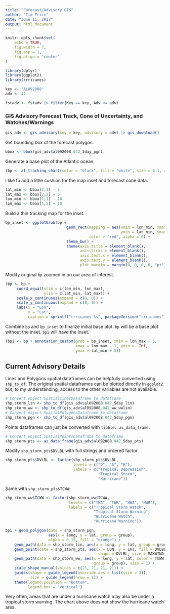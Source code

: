 ```yaml
---
title: "Forecast/Advisory GIS"
author: "Tim Trice"
date: "June 11, 2017"
output: html_document
---
```


```r
knitr::opts_chunk$set(
    echo = TRUE, 
    fig.width = 7, 
    fig.asp = 1, 
    fig.align = "center"
)
```

```r
library(dplyr)
library(ggplot2)
library(rrricanes)

```

```r
key <- "AL092008"
adv <- 42
```

```r
fstadv <- fstadv |> filter(Key == key, Adv <= adv)
```

### GIS Advisory Forecast Track, Cone of Uncertainty, and Watches/Warnings

```r
gis_adv <- gis_advisory(key = key, advisory = adv) |> gis_download()
```

Get bounding box of the forecast polygon.

```r
bbox <- bbox(gis_adv$al092008.042_5day_pgn)
```

Generate a base plot of the Atlantic ocean.

```r
(bp <- al_tracking_chart(color = "black", fill = "white", size = 0.1, res = 50))
```

I like to add a little cushion for the map inset and forecast cone data. 

```r
lat_min <- bbox[2,1] - 5
lat_max <- bbox[2,2] + 5
lon_min <- bbox[1,1] - 10
lon_max <- bbox[1,2] + 10
```

Build a thin tracking map for the inset.

```r
bp_inset <- ggplotGrob(bp +
                           geom_rect(mapping = aes(xmin = lon_min, xmax = lon_max,
                                                   ymin = lat_min, ymax = lat_max),
                                     color = "red", alpha = 0) +
                           theme_bw() +
                           theme(axis.title = element_blank(),
                                 axis.ticks = element_blank(),
                                 axis.text.x = element_blank(),
                                 axis.text.y = element_blank(),
                                 plot.margin = margin(0, 0, 0, 0, "pt")))
```

Modify original `bp` zoomed in on our area of interest.

```r
(bp <- bp +
     coord_equal(xlim = c(lon_min, lon_max),
                 ylim = c(lat_min, lat_max)) +
     scale_x_continuous(expand = c(0, 0)) +
     scale_y_continuous(expand = c(0, 0)) +
     labs(x = "Lon",
          y = "Lat",
          caption = sprintf("rrricanes %s", packageVersion("rrricanes"))))
```

Combine `bp` and `bp_inset` to finalize initial base plot. `bp` will be a base plot without the inset. `bpi` will have the inset.

```r
(bpi <- bp + annotation_custom(grob = bp_inset, xmin = lon_max - 5,
                               xmax = lon_max - 1, ymin = -Inf,
                               ymax = lat_min + 5))
```

## Current Advisory Details

Lines and Polygons spatial dataframes can be helpfully converted using `shp_to_df`. The original spatial dataframes can be plotted directly in `ggplot2` but, to my understanding, access to the other variables are not available.

```r
# Convert object SpatialLinesDataframe to dataframe
shp_storm_lin <- shp_to_df(gis_adv$al092008.042_5day_lin)
shp_storm_ww <- shp_to_df(gis_adv$al092008.042_ww_wwlin)
# Convert object SpatialPolygonsDataframe to dataframe
shp_storm_pgn <- shp_to_df(gis_adv$al092008.042_5day_pgn)
```

Points dataframes can just be converted with `tibble::as_data_frame`. 

```r
# Convert object SpatialPointsDataframe to dataframe
shp_storm_pts <- as_data_frame(gis_adv$al092008.042_5day_pts)
```

Modify `shp_storm_pts$DVLBL` with full strings and ordered factor.

```r
shp_storm_pts$DVLBL <- factor(shp_storm_pts$DVLBL, 
                              levels = c("D", "S", "H"), 
                              labels = c("Tropical Depression", 
                                         "Tropical Storm", 
                                         "Hurricane"))
```

Same with `shp_storm_pts$TCWW`:

```r
shp_storm_ww$TCWW <- factor(shp_storm_ww$TCWW, 
                            levels = c("TWA", "TWR", "HWA", "HWR"), 
                            labels = c("Tropical Storm Watch", 
                                       "Tropical Storm Warning", 
                                       "Hurricane Watch", 
                                       "Hurricane Warning"))
```

```r
bpi + geom_polygon(data = shp_storm_pgn, 
                   aes(x = long, y = lat, group = group),
                   alpha = 0.15, fill = "orange") + 
    geom_path(data = shp_storm_lin, aes(x = long, y = lat, group = group)) + 
    geom_point(data = shp_storm_pts, aes(x = LON, y = LAT, fill = DVLBL,
                                         shape = DVLBL, size = MAXWIND)) + 
    geom_path(data = shp_storm_ww, aes(x = long, y = lat, color = TCWW, 
                                       group = group), size = 1) + 
    scale_shape_manual(values = c(21, 21, 21, 21)) + 
    guides(shape = guide_legend(override.aes = list(size = 3)), 
           size = guide_legend(nrow = 1)) + 
    theme(legend.position = "bottom", 
          legend.box = "vertical")
```

Very often, areas that are under a hurricane watch may also be under a tropical storm warning. The chart above does not show the hurricane watch area.

